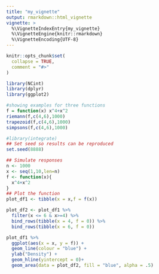 ```yaml
---
title: "my_vignette"
output: rmarkdown::html_vignette
vignette: >
  %\VignetteIndexEntry{my_vignette}
  %\VignetteEngine{knitr::rmarkdown}
  %\VignetteEncoding{UTF-8}
---
```


```r
knitr::opts_chunk$set(
  collapse = TRUE,
  comment = "#>"
)
```

```r
library(NCint)
library(dplyr)
library(ggplot2)
```

```r
#showing examples for three functions
f = function(x) x^4+x^2
riemann(f,c(4,6),1000)
trapezoid(f,c(4,6),1000)
simpsons(f,c(4,6),1000)
```



```r
#library(integrate)
## Set seed so results can be reproduced
set.seed(8888)

## Simulate responses
n <- 1000
x <- seq(1,10,len=n)
f <- function(x){
  x^4+x^2
}
## Plot the function
plot_df1 <- tibble(x = x,f = f(x))

plot_df2 <- plot_df1 %>%
  filter(x <= 6 & x>=4) %>% 
  bind_rows(tibble(x = 4, f = 0)) %>% 
  bind_rows(tibble(x = 6, f = 0))

plot_df1 %>%
  ggplot(aes(x = x, y = f)) + 
  geom_line(colour = "blue") +
  ylab("Density") + 
  geom_hline(yintercept = 0)+
  geom_area(data = plot_df2, fill = "blue", alpha = .5)


```







